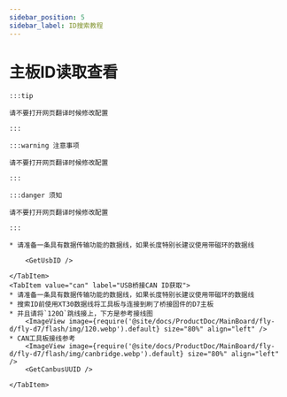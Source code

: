 ```yaml
---
sidebar_position: 5
sidebar_label: ID搜索教程
---
```










# 主板ID读取查看

    :::tip

    请不要打开网页翻译时候修改配置

    :::

    :::warning 注意事项

    请不要打开网页翻译时候修改配置

    :::

    :::danger 须知

    请不要打开网页翻译时候修改配置

    :::

<Tabs>
    <TabItem value="usb" label="USB ID获取" default>
        
    * 请准备一条具有数据传输功能的数据线，如果长度特别长建议使用带磁环的数据线
    
        <GetUsbID />
        
    </TabItem>
    <TabItem value="can" label="USB桥接CAN ID获取">
    * 请准备一条具有数据传输功能的数据线，如果长度特别长建议使用带磁环的数据线
    * 搜索ID前使用XT30数据线将工具板与连接到刷了桥接固件的D7主板
    * 并且请将`120Ω`跳线接上，下方是参考接线图
        <ImageView image={require('@site/docs/ProductDoc/MainBoard/fly-d/fly-d7/flash/img/120.webp').default} size="80%" align="left" />
    * CAN工具板接线参考
        <ImageView image={require('@site/docs/ProductDoc/MainBoard/fly-d/fly-d7/flash/img/canbridge.webp').default} size="80%" align="left" />   
        <GetCanbusUUID />

    </TabItem>
</Tabs>
